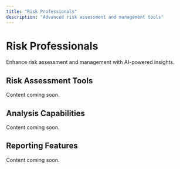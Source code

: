```yaml
---
title: "Risk Professionals"
description: "Advanced risk assessment and management tools"
---
```


# Risk Professionals

Enhance risk assessment and management with AI-powered insights.

## Risk Assessment Tools

Content coming soon.

## Analysis Capabilities

Content coming soon.

## Reporting Features

Content coming soon.
